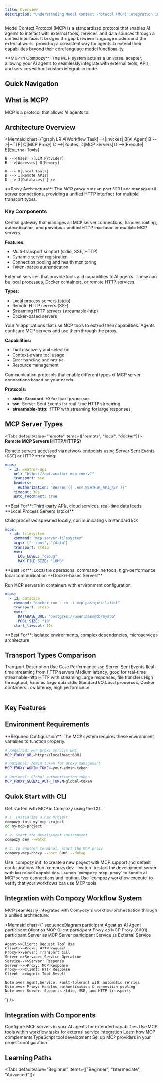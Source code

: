 ```yaml
---
title: Overview
description: "Understanding Model Context Protocol (MCP) integration in Compozy"
---
```


Model Context Protocol (MCP) is a standardized protocol that enables AI agents to interact with external tools, services, and data sources through a unified interface. It bridges the gap between language models and the external world, providing a consistent way for agents to extend their capabilities beyond their core language model functionality.

<Callout type="info">
**MCP in Compozy**: The MCP system acts as a universal adapter, allowing your AI agents to seamlessly integrate with external tools, APIs, and services without custom integration code.
</Callout>

## Quick Navigation

<ReferenceCardList cols={3}>
  <ReferenceCard
    title="MCP Proxy Server"
    href="/docs/core/mcp/mcp-proxy-server"
    description="Central gateway architecture"
    icon="Radio"
  />
  <ReferenceCard
    title="Transport Configuration"
    href="/docs/core/mcp/transport-configuration"
    description="Communication protocols"
    icon="Link2"
  />
  <ReferenceCard
    title="Security & Authentication"
    href="/docs/core/mcp/security-authentication"
    description="Secure your MCP setup"
    icon="Shield"
  />
</ReferenceCardList>

## What is MCP?

MCP is a protocol that allows AI agents to:

<FeatureCardList cols={2}>
  <FeatureCard
    title="File System Access"
    description="Read, write, and manipulate files and directories"
    icon="FileCode"
  />
  <FeatureCard
    title="Database Operations"
    description="Query and modify databases with SQL and NoSQL support"
    icon="Database"
  />
  <FeatureCard
    title="API Integration"
    description="Interact with external REST APIs and web services"
    icon="Globe"
  />
  <FeatureCard
    title="Code Execution"
    description="Run Python, JavaScript, and other code runtimes"
    icon="Cpu"
  />
</FeatureCardList>

## Architecture Overview

<Mermaid chart={`graph LR
    A[Workflow Task] -->|Invokes| B[AI Agent]
    B -->|HTTP| C[MCP Proxy]
    C -->|Routes| D[MCP Servers]
    D -->|Execute| E[External Tools]

    B -->|Uses| F[LLM Provider]
    B -->|Accesses| G[Memory]

    D --> H[Local Tools]
    D --> I[Remote APIs]
    D --> J[Databases]`} />

<Callout type="info" className="my-8">
**Proxy Architecture**: The MCP proxy runs on port 6001 and manages all server connections, providing a unified HTTP interface for multiple transport types.
</Callout>

### Key Components

<AccordionGroup>
<Accordion title="MCP Proxy" icon="Radio">
Central gateway that manages all MCP server connections, handles routing, authentication, and provides a unified HTTP interface for multiple MCP servers.

**Features:**
- Multi-transport support (stdio, SSE, HTTP)
- Dynamic server registration
- Connection pooling and health monitoring
- Token-based authentication
</Accordion>

<Accordion title="MCP Servers" icon="Package">
External services that provide tools and capabilities to AI agents. These can be local processes, Docker containers, or remote HTTP services.

**Types:**
- Local process servers (stdio)
- Remote HTTP servers (SSE)
- Streaming HTTP servers (streamable-http)
- Docker-based servers
</Accordion>

<Accordion title="AI Agents" icon="BrainCircuit">
Your AI applications that use MCP tools to extend their capabilities. Agents configure MCP servers and use them through the proxy.

**Capabilities:**
- Tool discovery and selection
- Context-aware tool usage
- Error handling and retries
- Resource management
</Accordion>

<Accordion title="Transport Layer" icon="Link2">
Communication protocols that enable different types of MCP server connections based on your needs.

**Protocols:**
- **stdio**: Standard I/O for local processes
- **sse**: Server-Sent Events for real-time HTTP streaming
- **streamable-http**: HTTP with streaming for large responses
</Accordion>
</AccordionGroup>

## MCP Server Types

<Tabs defaultValue="remote" items={["remote", "local", "docker"]}>
<Tab value="remote">
**Remote MCP Servers (HTTP/HTTPS)**

Remote servers accessed via network endpoints using Server-Sent Events (SSE) or HTTP streaming:

```yaml title="Weather API Server"
mcps:
  - id: weather-api
    url: "https://api.weather-mcp.com/v1"
    transport: sse
    headers:
      Authorization: "Bearer {{ .env.WEATHER_API_KEY }}"
    timeout: 30s
    auto_reconnect: true
```

<Callout type="info">
**Best For**: Third-party APIs, cloud services, real-time data feeds
</Callout>
</Tab>

<Tab value="local">
**Local Process Servers (stdio)**

Child processes spawned locally, communicating via standard I/O:

```yaml title="Filesystem Server"
mcps:
  - id: filesystem
    command: "mcp-server-filesystem"
    args: ["--root", "/data"]
    transport: stdio
    env:
      LOG_LEVEL: "debug"
      MAX_FILE_SIZE: "10MB"
```

<Callout type="info">
**Best For**: Local file operations, command-line tools, high-performance local communication
</Callout>
</Tab>

<Tab value="docker">
**Docker-based Servers**

Run MCP servers in containers with environment configuration:

```yaml title="Database Server"
mcps:
  - id: database
    command: "docker run --rm -i mcp-postgres:latest"
    transport: stdio
    env:
      DATABASE_URL: "postgres://user:pass@db/myapp"
      POOL_SIZE: "10"
    start_timeout: 30s
```

<Callout type="info">
**Best For**: Isolated environments, complex dependencies, microservices architecture
</Callout>
</Tab>
</Tabs>

## Transport Types Comparison

<Table>
<TableHeader>
  <TableRow>
    <TableHead>Transport</TableHead>
    <TableHead>Description</TableHead>
    <TableHead>Use Case</TableHead>
    <TableHead>Performance</TableHead>
  </TableRow>
</TableHeader>
<TableBody>
  <TableRow>
    <TableCell className="font-mono">sse</TableCell>
    <TableCell>Server-Sent Events</TableCell>
    <TableCell>Real-time streaming from HTTP servers</TableCell>
    <TableCell>Medium latency, good for real-time</TableCell>
  </TableRow>
  <TableRow>
    <TableCell className="font-mono">streamable-http</TableCell>
    <TableCell>HTTP with streaming</TableCell>
    <TableCell>Large responses, file transfers</TableCell>
    <TableCell>High throughput, handles large data</TableCell>
  </TableRow>
  <TableRow>
    <TableCell className="font-mono">stdio</TableCell>
    <TableCell>Standard I/O</TableCell>
    <TableCell>Local processes, Docker containers</TableCell>
    <TableCell>Low latency, high performance</TableCell>
  </TableRow>
</TableBody>
</Table>

## Key Features

<FeatureCardList cols={2}>
  <FeatureCard
    title="Dynamic Registration"
    description="Hot-add, update, or remove servers via Admin API with zero downtime"
    icon="RefreshCw"
  />
  <FeatureCard
    title="Security & Authentication"
    description="Token-based auth, IP allow-lists, and environment variable management"
    icon="Shield"
  />
  <FeatureCard
    title="Observability & Monitoring"
    description="Health checks, metrics tracking, and comprehensive logging"
    icon="BarChart3"
  />
  <FeatureCard
    title="Tool Discovery"
    description="Automatic discovery and aggregation across multiple servers"
    icon="Eye"
  />
</FeatureCardList>

## Environment Requirements

<Callout type="warning">
**Required Configuration**: The MCP system requires these environment variables to function properly.
</Callout>

```bash title="Environment Variables"
# Required: MCP proxy service URL
MCP_PROXY_URL=http://localhost:6001

# Optional: Admin token for proxy management
MCP_PROXY_ADMIN_TOKEN=your-admin-token

# Optional: Global authentication token
MCP_PROXY_GLOBAL_AUTH_TOKEN=global-token
```

## Quick Start with CLI

Get started with MCP in Compozy using the CLI:

```bash
# 1. Initialize a new project
compozy init my-mcp-project
cd my-mcp-project

# 2. Start the development environment
compozy dev --watch

# 3. In another terminal, start the MCP proxy
compozy-mcp-proxy --port 6001 --debug
```

<Steps>
<Step title="Initialize Project">
Use `compozy init` to create a new project with MCP support and default configurations.
</Step>
<Step title="Start Development Server">
Run `compozy dev --watch` to start the development server with hot reload capabilities.
</Step>
<Step title="Start MCP Proxy">
Launch `compozy-mcp-proxy` to handle all MCP server connections and routing.
</Step>
<Step title="Test Integration">
Use `compozy workflow execute` to verify that your workflows can use MCP tools.
</Step>
</Steps>

## Integration with Compozy Workflow System

MCP seamlessly integrates with Compozy's workflow orchestration through a unified architecture:

<Mermaid chart={`
sequenceDiagram
    participant Agent as AI Agent
    participant Client as MCP Client
    participant Proxy as MCP Proxy (6001)
    participant Server as MCP Server
    participant Service as External Service

    Agent->>Client: Request Tool Use
    Client->>Proxy: HTTP Request
    Proxy->>Server: Transport Call
    Server->>Service: Service Operation
    Service-->>Server: Response
    Server-->>Proxy: MCP Response
    Proxy-->>Client: HTTP Response
    Client-->>Agent: Tool Result

    Note over Agent,Service: Fault-tolerant with automatic retries
    Note over Proxy: Handles authentication & connection pooling
    Note over Server: Supports stdio, SSE, and HTTP transports
`} />

## Integration with Components

<FeatureCardList cols={2}>
  <FeatureCard
    title="Agent Configuration"
    href="/docs/core/agents/overview"
    icon="Users"
  >
    Configure MCP servers in your AI agents for extended capabilities
  </FeatureCard>
  <FeatureCard
    title="Task Integration"
    href="/docs/core/tasks/basic-tasks"
    icon="GitBranch"
  >
    Use MCP tools within workflow tasks for external service integration
  </FeatureCard>
  <FeatureCard
    title="Tool Development"
    href="/docs/core/tools/overview"
    icon="Code"
  >
    Learn how MCP complements TypeScript tool development
  </FeatureCard>
  <FeatureCard
    title="Configuration Setup"
    href="/docs/core/configuration/providers"
    icon="Settings"
  >
    Set up MCP providers in your project configuration
  </FeatureCard>
</FeatureCardList>

## Learning Paths

<Tabs defaultValue="Beginner" items={["Beginner", "Intermediate", "Advanced"]}>
<Tab>
<ReferenceCardList>
  <ReferenceCard
    title="CLI Quick Start"
    description="Use `compozy init` and `compozy dev` to get started in minutes"
    href="/docs/core/getting-started/quick-start"
    icon="Terminal"
  />
  <ReferenceCard
    title="Development Commands"
    description="Learn essential CLI commands for MCP development"
    href="/docs/core/mcp/development-debugging"
    icon="Code"
  />
  <ReferenceCard
    title="First Workflow Tutorial"
    description="Step-by-step guide to creating MCP-powered workflows"
    href="/docs/core/getting-started/first-workflow"
    icon="PlayCircle"
  />
  <ReferenceCard
    title="Agent Basics"
    description="Learn agent configuration before MCP integration"
    href="/docs/core/agents/overview"
    icon="BrainCircuit"
  />
</ReferenceCardList>
</Tab>

<Tab>
<ReferenceCardList>
  <ReferenceCard
    title="Transport Configuration"
    description="Master stdio, SSE, and HTTP transport protocols"
    href="/docs/core/mcp/transport-configuration"
    icon="Network"
  />
  <ReferenceCard
    title="Security & Authentication"
    description="Secure your MCP deployments with proper authentication"
    href="/docs/core/mcp/security-authentication"
    icon="Shield"
  />
  <ReferenceCard
    title="Production Deployment"
    description="Scale MCP systems with Docker and Kubernetes"
    href="/docs/core/mcp/production-deployment"
    icon="Server"
  />
  <ReferenceCard
    title="Monitoring & Metrics"
    description="Implement comprehensive MCP observability"
    href="/docs/core/mcp/monitoring-metrics"
    icon="BarChart3"
  />
</ReferenceCardList>
</Tab>

<Tab>
<ReferenceCardList>
  <ReferenceCard
    title="Custom MCP Servers"
    description="Build specialized MCP servers for domain-specific needs"
    href="/docs/core/examples/advanced-examples"
    icon="Code"
  />
  <ReferenceCard
    title="Development & Debugging"
    description="Advanced debugging techniques and development workflows"
    href="/docs/core/mcp/development-debugging"
    icon="Bug"
  />
  <ReferenceCard
    title="Storage Backends"
    description="Extend MCP with custom storage solutions"
    href="/docs/core/mcp/storage-backends"
    icon="Database"
  />
  <ReferenceCard
    title="Performance Optimization"
    description="Optimize MCP performance for high-throughput scenarios"
    href="/docs/core/mcp/performance-optimization"
    icon="Zap"
  />
</ReferenceCardList>
</Tab>
</Tabs>
